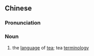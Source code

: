 {{also|茶语}}
==Chinese==
{{zh-forms|s=茶语}}

===Pronunciation===
{{zh-pron
|m=cháyǔ
|c=caa4 jyu5
|cat=n
}}

===Noun===
{{zh-noun}}

# the [[language]] of [[tea]]; tea [[terminology]]